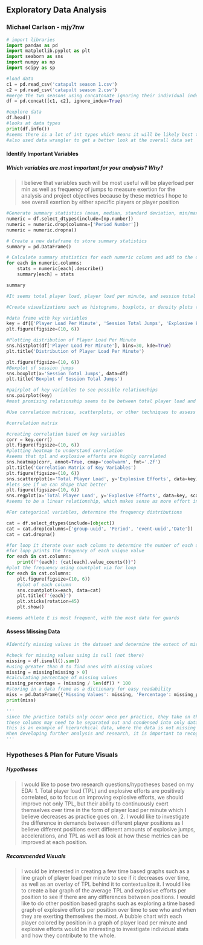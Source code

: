## Exploratory Data Analysis

### Michael Carlson - mjy7nw

```python
# import libraries
import pandas as pd
import matplotlib.pyplot as plt
import seaborn as sns
import numpy as np
import scipy as sp
```

```python

#load data
c1 = pd.read_csv('catapult season 1.csv')
c2 = pd.read_csv('catapult season 2.csv')
#merge the two seasons using concatonate ignoring their individual indexes
df = pd.concat([c1, c2], ignore_index=True)

```

```python
#explore data
df.head()
#looks at data types
print(df.info())
#seems there is a lot of int types which means it will be likely best to work mainly with numerical data
#also used data wrangler to get a better look at the overall data set
```

#### Identify Important Variables
##### Which variables are most important for your analysis? Why?
> I believe that variables such will be most useful will be playerload per min as well as frequency of jumps to measure exertion for the analysis and project objectives because by these metrics I hope to see overall exertion by either specific players or player position

```python
#Generate summary statistics (mean, median, standard deviation, min/max, quartiles) for numerical variables
numeric = df.select_dtypes(include=[np.number])
numeric = numeric.drop(columns=['Period Number'])
numeric = numeric.dropna()

# Create a new dataframe to store summary statistics
summary = pd.DataFrame()

# Calculate summary statistics for each numeric column and add to the dataframe
for each in numeric.columns:
    stats = numeric[each].describe()
    summary[each] = stats

summary

#It seems total player load, player load per minute, and session total jumps are good metrics, possibly as well as explosive efforts
```

```python
#Create visualizations such as histograms, boxplots, or density plots to explore the distribution of key numerical variables.

#data frame with key variables
key = df[['Player Load Per Minute', 'Session Total Jumps', 'Explosive Efforts', 'Total Player Load']]
plt.figure(figsize=(10, 6))

#Plotting distribution of Player Load Per Minute
sns.histplot(df['Player Load Per Minute'], bins=30, kde=True)
plt.title('Distribution of Player Load Per Minute')

plt.figure(figsize=(10, 6))
#Boxplot of session jumps
sns.boxplot(x='Session Total Jumps', data=df)
plt.title('Boxplot of Session Total Jumps')

#pairplot of key variables to see possible relationships
sns.pairplot(key)
#most promising relationship seems to be between total player load and explosive efforts
```
```python
#Use correlation matrices, scatterplots, or other techniques to assess relationships between numerical variables.

#correlation matrix

#creating correlation based on key variables
corr = key.corr()
plt.figure(figsize=(10, 6))
#plotting heatmap to understand correlation
#seems that tpl and explosive efforts are highly correlated
sns.heatmap(corr, annot=True, cmap='coolwarm', fmt='.2f')
plt.title('Correlation Matrix of Key Variables')
plt.figure(figsize=(10, 6))
sns.scatterplot(x='Total Player Load', y='Explosive Efforts', data=key)
#lets see if we can shape that better
plt.figure(figsize=(10, 6))
sns.regplot(x='Total Player Load', y='Explosive Efforts', data=key, scatter_kws={'color': 'darkblue'}, line_kws={'color': 'red'})
#seems to be a linear relationship, which makes sense as more effort in explosive efforts would also increase total player load
```
```python
#For categorical variables, determine the frequency distributions

cat = df.select_dtypes(include=[object])
cat = cat.drop(columns=['group-uuid', 'Period', 'event-uuid','Date'])
cat = cat.dropna()

#for loop it iterate over each column to determine the number of each unique value
#for lopp prints the frequency of each unique value
for each in cat.columns:
    print(f"{each}: {cat[each].value_counts()}")
#plot the frequency using countplot via for loop
for each in cat.columns:
    plt.figure(figsize=(10, 6))
    #plot of each column
    sns.countplot(x=each, data=cat)
    plt.title(f'{each}')
    plt.xticks(rotation=45)
    plt.show()

#seems athlete E is most frequent, with the most data for guards
```

#### Assess Missing Data
```python
#Identify missing values in the dataset and determine the extent of missingness.

#check for missing values using is null (not there)
missing = df.isnull().sum()
#using greater than 0 to find ones with missing values
missing = missing[missing > 0]
#calculating percentage of missing values
missing_percentage = (missing / len(df)) * 100
#storing in a data frame as a dictionary for easy readability
miss = pd.DataFrame({'Missing Values': missing, 'Percentage': missing_percentage})
print(miss)

'''
since the practice totals only occur once per practice, they take on the appearance of being missing when they must be handled differently
these columns may need to be separated out and condensed into only data that exists
this is an example of hierarchical data, where the data is not missing but rather not applicable
When developing further analysis and research, it is important to recognize that practice data will have a lot of missing values for each metric taken once per practice
'''
```

### Hypotheses & Plan for Future Visuals
##### Hypotheses
> I would like to pose two research questions/hypotheses based on my EDA:
> 1. Total player load (TPL) and explosive efforts are positively correlated, so to focus on improving explosive efforts, we should improve not only TPL, but their ability to continuously exert themselves over time in the form of player load per minute which I believe decreases as practice goes on. 
> 2. I would like to investigate the difference in demands between different player positions as I believe different positions exert different amounts of explosive jumps, accelerations, and TPL as well as look at how these metrics can be improved at each position. 

##### Recommended Visuals
> I would be interested in creating a few time based graphs such as a line graph of player load per minute to see if it decreases over time, as well as an overlay of TPL behind it to contextualize it. I would like to create a bar graph of the average TPL and explosive efforts per position to see if there are any differences between positions. I would like to do other position based graphs such as exploring a time based graph of explosive efforts per position over time to see who and when they are exerting themselves the most. A bubble chart with each player colored by position in a graph of player load per minute and explosive efforts would be interesting to investigate individual stats and how they contribute to the whole. 